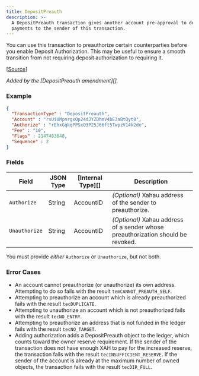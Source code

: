 ```yaml
---
title: DepositPreauth
description: >-
  A DepositPreauth transaction gives another account pre-approval to deliver
  payments to the sender of this transaction.
---
```


<Aside type="tip">
  You can use this transaction to preauthorize certain counterparties before you enable Deposit Authorization. This may be useful to ensure a smooth transition from not requiring deposit authorization to requiring it.
</Aside>

\[[Source](https://github.com/Xahau/xahaud/blob/dev/src/ripple/app/tx/impl/URIToken.cpp)]

_Added by the \[DepositPreauth amendment]\[]._

### Example

```json
{
  "TransactionType" : "DepositPreauth",
  "Account" : "rsUiUMpnrgxQp24dJYZDhmV4bE3aBtQyt8",
  "Authorize" : "rEhxGqkqPPSxQ3P25J66ft5TwpzV14k2de",
  "Fee" : "10",
  "Flags" : 2147483648,
  "Sequence" : 2
}
```

### Fields

| Field         | JSON Type | \[Internal Type]\[] | Description                                                                      |
| ------------- | --------- | ------------------- | -------------------------------------------------------------------------------- |
| `Authorize`   | String    | AccountID           | _(Optional)_ Xahau address of the sender to preauthorize.                        |
| `Unauthorize` | String    | AccountID           | _(Optional)_ Xahau address of a sender whose preauthorization should be revoked. |

You must provide _either_ `Authorize` or `Unauthorize`, but not both.

### Error Cases

* An account cannot preauthorize (or unauthorize) its own address. Attempting to do so fails with the result `temCANNOT_PREAUTH_SELF`.
* Attempting to preauthorize an account which is already preauthorized fails with the result `tecDUPLICATE`.
* Attempting to unauthorize an account which is not preauthorized fails with the result `tecNO_ENTRY`.
* Attempting to preauthorize an address that is not funded in the ledger fails with the result `tecNO_TARGET`.
* Adding authorization adds a DepositPreauth object to the ledger, which counts toward the owner reserve requirement. If the sender of the transaction does not have enough XAH to pay for the increased reserve, the transaction fails with the result `tecINSUFFICIENT_RESERVE`. If the sender of the account is already at the maximum number of owned objects, the transaction fails with the result `tecDIR_FULL`.
